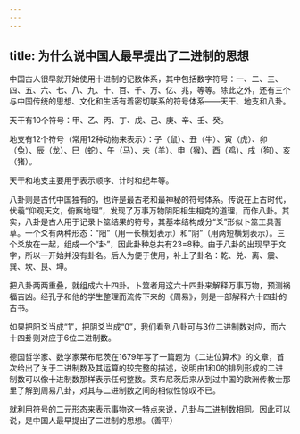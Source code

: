 ```yaml
---
---
---
```

title: 为什么说中国人最早提出了二进制的思想
---




中国古人很早就开始使用十进制的记数体系，其中包括数字符号：一、二、三、四、五、六、七、八、九、十、百、千、万、亿、兆，等等。除此之外，还有三个与中国传统的思想、文化和生活有着密切联系的符号体系——天干、地支和八卦。

天干有10个符号：甲、乙、丙、丁、戊、己、庚、辛、壬、癸。

地支有12个符号（常用12种动物来表示）：子（鼠）、丑（牛）、寅（虎）、卯（兔）、辰（龙）、巳（蛇）、午（马）、未（羊）、申（猴）、酉（鸡）、戌（狗）、亥（猪）。

天干和地支主要用于表示顺序、计时和纪年等。

八卦则是古代中国独有的，也许是最古老和最神秘的符号体系。传说在上古时代，伏羲“仰观天文，俯察地理”，发现了万事万物阴阳相生相克的道理，而作八卦。其实，八卦是古人用于记录卜筮结果的符号，其基本结构成分“爻”形似卜筮工具蓍草。一个爻有两种形态：“阳”（用一长横划表示）和“阴”（用两短横划表示）。三个爻放在一起，组成一个“卦”，因此卦种总共有23=8种。由于八卦的出现早于文字，所以一开始并没有卦名。后人为便于使用，补上了卦名：乾、兑、离、震、巽、坎、艮、坤。



把八卦两两重叠，就组成六十四卦。卜筮者用这六十四卦来解释万事万物，预测祸福吉凶。经孔子和他的学生整理而流传下来的《周易》，则是一部解释六十四卦的古书。

如果把阳爻当成“1”，把阴爻当成“0”，我们看到八卦可与3位二进制数对应，而六十四卦则对应于6位二进制数。



德国哲学家、数学家莱布尼茨在1679年写了一篇题为《二进位算术》的文章，首次给出了关于二进制数及其运算的较完整的描述，说明由1和0的排列形成的二进制数可以像十进制数那样表示任何整数。莱布尼茨后来从到过中国的欧洲传教士那里了解到周易八卦，对其与二进制数之间的相似性惊叹不已。

就利用符号的二元形态来表示事物这一特点来说，八卦与二进制数相同。因此可以说，是中国人最早提出了二进制的思想。（善平）